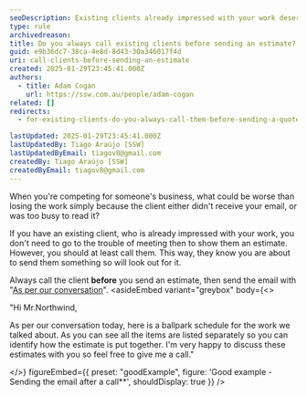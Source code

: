 ```yaml
---
seoDescription: Existing clients already impressed with your work deserve a personalized touch before sending estimates, ensuring they receive and review them promptly.
type: rule
archivedreason:
title: Do you always call existing clients before sending an estimate?
guid: e9b36dc7-38ca-4e8d-8d43-30a346017f4d
uri: call-clients-before-sending-an-estimate
created: 2025-01-29T23:45:41.000Z
authors:
  - title: Adam Cogan
    url: https://ssw.com.au/people/adam-cogan
related: []
redirects:
  - for-existing-clients-do-you-always-call-them-before-sending-a-quote

lastUpdated: 2025-01-29T23:45:41.000Z
lastUpdatedBy: Tiago Araújo [SSW]
lastUpdatedByEmail: tiagov8@gmail.com
createdBy: Tiago Araújo [SSW]
createdByEmail: tiagov8@gmail.com
---
```


When you're competing for someone's business, what could be worse than losing the work simply because the client either didn't receive your email, or was too busy to read it?

If you have an existing client, who is already impressed with your work, you don't need to go to the trouble of meeting then to show them an estimate. However, you should at least call them. This way, they know you are about to send them something so will look out for it.

Always call the client **before** you send an estimate, then send the email with "[As per our conversation](/as-per-our-conversation-emails)".
<asideEmbed
  variant="greybox"
  body={<>
    
"Hi Mr.Northwind,

As per our conversation today, here is a ballpark schedule for the work we talked about. As you can see all the items are listed separately so you can identify how the estimate is put together. I'm very happy to discuss these estimates with you so feel free to give me a call."

  </>}
  figureEmbed={{
    preset: "goodExample",
    figure: 'Good example - Sending the email after a call**',
    shouldDisplay: true
  }}
/>

